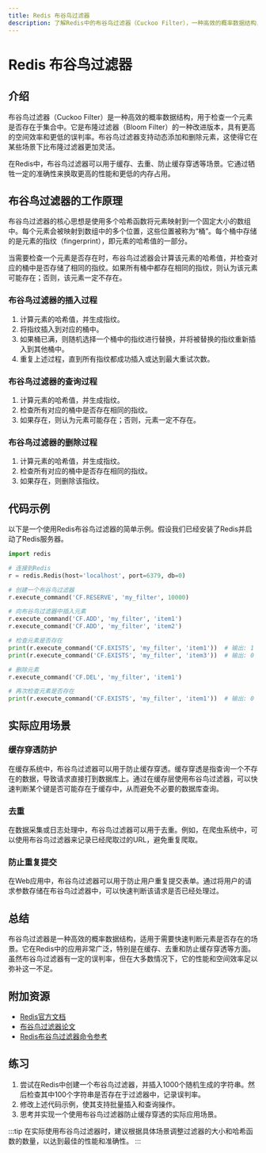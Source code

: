 ```yaml
---
title: Redis 布谷鸟过滤器
description: 了解Redis中的布谷鸟过滤器（Cuckoo Filter），一种高效的概率数据结构，用于检查元素是否存在于集合中。
---
```


# Redis 布谷鸟过滤器

## 介绍

布谷鸟过滤器（Cuckoo Filter）是一种高效的概率数据结构，用于检查一个元素是否存在于集合中。它是布隆过滤器（Bloom Filter）的一种改进版本，具有更高的空间效率和更低的误判率。布谷鸟过滤器支持动态添加和删除元素，这使得它在某些场景下比布隆过滤器更加灵活。

在Redis中，布谷鸟过滤器可以用于缓存、去重、防止缓存穿透等场景。它通过牺牲一定的准确性来换取更高的性能和更低的内存占用。

## 布谷鸟过滤器的工作原理

布谷鸟过滤器的核心思想是使用多个哈希函数将元素映射到一个固定大小的数组中。每个元素会被映射到数组中的多个位置，这些位置被称为“桶”。每个桶中存储的是元素的指纹（fingerprint），即元素的哈希值的一部分。

当需要检查一个元素是否存在时，布谷鸟过滤器会计算该元素的哈希值，并检查对应的桶中是否存储了相同的指纹。如果所有桶中都存在相同的指纹，则认为该元素可能存在；否则，该元素一定不存在。

### 布谷鸟过滤器的插入过程

1. 计算元素的哈希值，并生成指纹。
2. 将指纹插入到对应的桶中。
3. 如果桶已满，则随机选择一个桶中的指纹进行替换，并将被替换的指纹重新插入到其他桶中。
4. 重复上述过程，直到所有指纹都成功插入或达到最大重试次数。

### 布谷鸟过滤器的查询过程

1. 计算元素的哈希值，并生成指纹。
2. 检查所有对应的桶中是否存在相同的指纹。
3. 如果存在，则认为元素可能存在；否则，元素一定不存在。

### 布谷鸟过滤器的删除过程

1. 计算元素的哈希值，并生成指纹。
2. 检查所有对应的桶中是否存在相同的指纹。
3. 如果存在，则删除该指纹。

## 代码示例

以下是一个使用Redis布谷鸟过滤器的简单示例。假设我们已经安装了Redis并启动了Redis服务器。

```python
import redis

# 连接到Redis
r = redis.Redis(host='localhost', port=6379, db=0)

# 创建一个布谷鸟过滤器
r.execute_command('CF.RESERVE', 'my_filter', 10000)

# 向布谷鸟过滤器中插入元素
r.execute_command('CF.ADD', 'my_filter', 'item1')
r.execute_command('CF.ADD', 'my_filter', 'item2')

# 检查元素是否存在
print(r.execute_command('CF.EXISTS', 'my_filter', 'item1'))  # 输出: 1 (存在)
print(r.execute_command('CF.EXISTS', 'my_filter', 'item3'))  # 输出: 0 (不存在)

# 删除元素
r.execute_command('CF.DEL', 'my_filter', 'item1')

# 再次检查元素是否存在
print(r.execute_command('CF.EXISTS', 'my_filter', 'item1'))  # 输出: 0 (不存在)
```

## 实际应用场景

### 缓存穿透防护

在缓存系统中，布谷鸟过滤器可以用于防止缓存穿透。缓存穿透是指查询一个不存在的数据，导致请求直接打到数据库上。通过在缓存层使用布谷鸟过滤器，可以快速判断某个键是否可能存在于缓存中，从而避免不必要的数据库查询。

### 去重

在数据采集或日志处理中，布谷鸟过滤器可以用于去重。例如，在爬虫系统中，可以使用布谷鸟过滤器来记录已经爬取过的URL，避免重复爬取。

### 防止重复提交

在Web应用中，布谷鸟过滤器可以用于防止用户重复提交表单。通过将用户的请求参数存储在布谷鸟过滤器中，可以快速判断该请求是否已经处理过。

## 总结

布谷鸟过滤器是一种高效的概率数据结构，适用于需要快速判断元素是否存在的场景。它在Redis中的应用非常广泛，特别是在缓存、去重和防止缓存穿透等方面。虽然布谷鸟过滤器有一定的误判率，但在大多数情况下，它的性能和空间效率足以弥补这一不足。

## 附加资源

- [Redis官方文档](https://redis.io/docs/)
- [布谷鸟过滤器论文](https://www.cs.cmu.edu/~dga/papers/cuckoo-conext2014.pdf)
- [Redis布谷鸟过滤器命令参考](https://redis.io/commands/?group=cf)

## 练习

1. 尝试在Redis中创建一个布谷鸟过滤器，并插入1000个随机生成的字符串。然后检查其中100个字符串是否存在于过滤器中，记录误判率。
2. 修改上述代码示例，使其支持批量插入和查询操作。
3. 思考并实现一个使用布谷鸟过滤器防止缓存穿透的实际应用场景。

:::tip
在实际使用布谷鸟过滤器时，建议根据具体场景调整过滤器的大小和哈希函数的数量，以达到最佳的性能和准确性。
:::